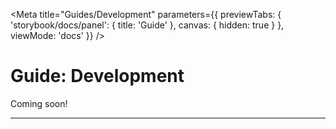 
<Meta title="Guides/Development" parameters={{
  previewTabs: {
    'storybook/docs/panel': { title: 'Guide' },
    canvas: { hidden: true }
  },
  viewMode: 'docs'
}} />

<PageSection>

# Guide: Development

Coming soon!

</PageSection>

---
